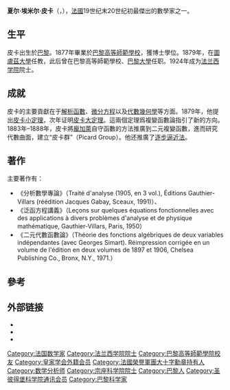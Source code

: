 {{Infobox scientist
| name              = 埃米爾·皮卡
| image             = 
| image_size        = 180px
| caption           = 
| birth_date        = {{birth date|df=yes|1856|07|24}}
| birth_place       = [[法國|法國]][[巴黎|巴黎]]
| death_date        = {{death date and age|df=yes|1941|12|11|1856|07|24}}
| death_place       = 法國巴黎
| nationality       = 法國
| fields            = [[數學|數學]]
| workplaces        = [[巴黎大學|巴黎大學]]<br>[[巴黎中央理工學院|巴黎中央理工學院]]
| alma_mater        = [[巴黎高等師範學校|巴黎高等師範學校]]
| doctoral_advisor  = [[讓·加斯東·達布|讓·加斯東·達布]]
| doctoral_students = [[謝爾蓋·納塔諾維奇·伯恩施坦|謝爾蓋·納塔諾維奇·伯恩施坦]]<br>[[Lucien_Blondel|Lucien Blondel]]<br>[[Gheorghe_Calugareanu|Gheorghe Calugareanu]]<br>[[Paul_Dubreil|Paul Dubreil]]<br>[[雅克·阿達馬|雅克·阿達馬]]<br>[[Gaston_Julia|Gaston Julia]]<br>[[Traian_Lalescu|Traian Lalescu]]<br>[[Philippe_Le_Corbeiller|Philippe Le Corbeiller]]<br>[[保羅·班勒衛|保羅·班勒衛]]<br>[[Mihailo_Petrović|Mihailo Petrović]]<br>[[Simion_Stoilow|Simion Stoilow]]<br>[[Ernest_Vessiot|Ernest Vessiot]]<br>[[Henri_Villat|Henri Villat]]<br>[[安德烈·韋伊|安德烈·韋伊]]<br>[[Stanisław_Zaremba_(mathematician)|Stanisław Zaremba]]
| known_for         = [[Picard_functor|Picard functor]]<br>[[Picard_group|Picard group]]<br>[[皮卡定理|皮卡定理]]<br>[[Picard_variety|Picard variety]]<br>[[Picard–Lefschetz_formula|Picard–Lefschetz formula]]<br>[[皮卡-林德勒夫定理|皮卡-林德勒夫定理]]<br>[[Painlevé_transcendents|Painlevé transcendents]]
| awards            =  {{link-en|英國皇家學會院士|Fellow of the Royal Society}}<ref name="frs">{{Cite journal | last1 = Hadamard | first1 = J. | authorlink = Jacques Hadamard| title = Emile Picard. 1856–1941 | doi = 10.1098/rsbm.1942.0012 | journal = [[Obituary_Notices_of_Fellows_of_the_Royal_Society|Obituary Notices of Fellows of the Royal Society]] | volume = 4 | issue = 11 | pages = 129–126 | year = 1942 | pmid =  | pmc = }}</ref>
}}'''夏尔·埃米尔·皮卡'''（{{lang-fr|Charles Emile Picard}}，{{bd|1856年|7月24日|1941年|12月11日|P}}），[[法國|法國]]19世纪末20世纪初最傑出的數學家之一。

==生平==
皮卡出生於[[巴黎|巴黎]]。1877年畢業於[[巴黎高等師範學校|巴黎高等師範學校]]，獲博士學位。1879年，在[[圖盧茲大學|圖盧茲大學]]任教，此后曾在巴黎高等師範學校、[[巴黎大學|巴黎大學]]任职。1924年成为[[法兰西学院|法兰西学院]]院士。

==成就==
皮卡的主要貢獻在于[[解析函數|解析函數]]、[[微分方程|微分方程]]以及[[代數幾何學|代數幾何學]]等方面。1879年，他提出[[皮卡定理|皮卡小定理]]，次年证明[[皮卡定理|皮卡大定理]]。這兩個定理爲複變函數論指引了新的方向。1883年–1888年，皮卡將[[龐加萊|龐加萊]]自守函數的方法推廣到二元複變函數，進而研究代數曲面，建立“皮卡群”（Picard Group）。他还推廣了[[逐步逼近法|逐步逼近法]]。

==著作==
主要著作有：
*《分析數學專論》（Traité d'analyse (1905, en 3 vol.), Éditions Gauthier-Villars (réédition Jacques Gabay, Sceaux, 1991)）、
*《泛函方程講義》（Leçons sur quelques équations fonctionnelles avec des applications à divers problèmes d'analyse et de physique mathématique, Gauthier-Villars, Paris, 1950）
*《二元代數函數論》（Théorie des fonctions algébriques de deux variables indépendantes (avec Georges Simart). Réimpression corrigée en un volume de l'édition en deux volumes de 1897 et 1906, Chelsea Publishing Co., Bronx, N.Y., 1971.）

==參考==
{{reflist}}

==外部链接==
* {{MathGenealogy|id=34266}}
* {{Gutenberg author | id=Picard,+Émile | name=Émile Picard}}
* {{Internet Archive author |sname=Émile Picard |sopt=w}}

{{Authority control}}
{{DEFAULTSORT:Picard, Charles Emile}}
[[Category:法国数学家|Category:法国数学家]]
[[Category:法兰西学院院士|Category:法兰西学院院士]]
[[Category:巴黎高等師範學院校友|Category:巴黎高等師範學院校友]]
[[Category:皇家学会外籍会员|Category:皇家学会外籍会员]]
[[Category:法國榮譽軍團大十字勳章持有人|Category:法國榮譽軍團大十字勳章持有人]]
[[Category:数学分析师|Category:数学分析师]]
[[Category:宗座科学院院士|Category:宗座科学院院士]]
[[Category:巴黎人|Category:巴黎人]]
[[Category:圣彼得堡科学院通讯会员|Category:圣彼得堡科学院通讯会员]]
[[Category:巴黎科学家|Category:巴黎科学家]]